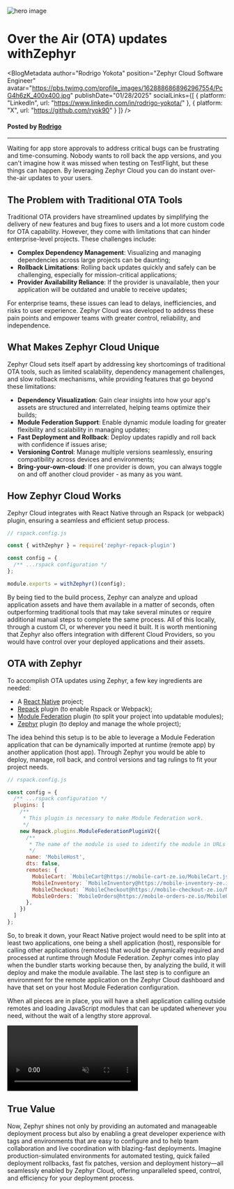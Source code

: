 
![hero image](/static/image/ota-hero.5372abb9.webp)

# Over the Air (OTA) updates withZephyr

<BlogMetadata
  author="Rodrigo Yokota"
  position="Zephyr Cloud Software Engineer"
  avatar="https://pbs.twimg.com/profile_images/1628886868962967554/PcG4h6zK_400x400.jpg"
  publishDate="01/28/2025"
  socialLinks={[
    {
      platform: "LinkedIn",
      url: "https://www.linkedin.com/in/rodrigo-yokota/"
    },
    {
      platform: "X",
      url: "https://github.com/ryok90"
    }
  ]}
/>

#### Posted by [Rodrigo](https://www.linkedin.com/in/rodrigo-yokota/)
---

Waiting for app store approvals to address critical bugs can be frustrating and time-consuming. Nobody wants to roll back the app versions, and you can't imagine how it was missed when testing on TestFlight, but these things can happen. By leveraging Zephyr Cloud you can do instant over-the-air updates to your users.

## The Problem with Traditional OTA Tools

Traditional OTA providers have streamlined updates by simplifying the delivery of new features and bug fixes to users and a lot more custom code for OTA capability. However, they come with limitations that can hinder enterprise-level projects. These challenges include:

- **Complex Dependency Management**: Visualizing and managing dependencies across large projects can be daunting;
- **Rollback Limitations**: Rolling back updates quickly and safely can be challenging, especially for mission-critical applications;
- **Provider Availability Reliance**: If the provider is unavailable, then your application will be outdated and unable to receive updates;

For enterprise teams, these issues can lead to delays, inefficiencies, and risks to user experience. Zephyr Cloud was developed to address these pain points and empower teams with greater control, reliability, and independence.

## What Makes Zephyr Cloud Unique

Zephyr Cloud sets itself apart by addressing key shortcomings of traditional OTA tools, such as limited scalability, dependency management challenges, and slow rollback mechanisms, while providing features that go beyond these limitations:

- **Dependency Visualization**: Gain clear insights into how your app's assets are structured and interrelated, helping teams optimize their builds;
- **Module Federation Support**: Enable dynamic module loading for greater flexibility and scalability in managing updates;
- **Fast Deployment and Rollback**: Deploy updates rapidly and roll back with confidence if issues arise;
- **Versioning Control**: Manage multiple versions seamlessly, ensuring compatibility across devices and environments;
- **Bring-your-own-cloud**: If one provider is down, you can always toggle on and off another cloud provider - as many as you want.

## How Zephyr Cloud Works

Zephyr Cloud integrates with React Native through an Rspack (or webpack) plugin, ensuring a seamless and efficient setup process.

```javascript
// rspack.config.js

const { withZephyr } = require('zephyr-repack-plugin')

const config = {
  /** ...rspack configuration */
};

module.exports = withZephyr()(config);
```

By being tied to the build process, Zephyr can analyze and upload application assets and have them available in a matter of seconds, often outperforming traditional tools that may take several minutes or require additional manual steps to complete the same process. All of this locally, through a custom CI, or wherever you need it built. It is worth mentioning that Zephyr also offers integration with different Cloud Providers, so you would have control over your deployed applications and their assets.

## OTA with Zephyr

To accomplish OTA updates using Zephyr, a few key ingredients are needed:
- A [React Native](https://reactnative.dev/) project;
- [Repack](https://re-pack.dev/) plugin (to enable Rspack or Webpack);
- [Module Federation](https://module-federation.io/) plugin (to split your project into updatable modules);
- [Zephyr](https://github.com/ZephyrCloudIO/zephyr-packages/tree/master/libs/zephyr-repack-plugin) plugin (to deploy and manage the whole project);

The idea behind this setup is to be able to leverage a Module Federation application that can be dynamically imported at runtime (remote app) by another application (host app). Through Zephyr you would be able to deploy, manage, roll back, and control versions and tag rulings to fit your project needs.

```javascript
// rspack.config.js

const config = {
  /** ...rspack configuration */
  plugins: [
    /**
     * This plugin is necessary to make Module Federation work.
     */
    new Repack.plugins.ModuleFederationPluginV2({
      /**
       * The name of the module is used to identify the module in URLs resolver and imports.
       */
      name: 'MobileHost',
      dts: false,
      remotes: {
        MobileCart: `MobileCart@https://mobile-cart-ze.io/MobileCart.js.bundle`,
        MobileInventory: `MobileInventory@https://mobile-inventory-ze.io/MobileInventory.js.bundle`,
        MobileCheckout: `MobileCheckout@https://mobile-checkout-ze.io/MobileCheckout.js.bundle`,
        MobileOrders: `MobileOrders@https://mobile-orders-ze.io/MobileOrders.js.bundle`,
      },
    })
  ]
};
```

So, to break it down, your React Native project would need to be split into at least two applications, one being a shell application (host), responsible for calling other applications (remotes) that would be dynamically required and processed at runtime through Module Federation. Zephyr comes into play when the bundler starts working because then, by analyzing the build, it will deploy and make the module available. The last step is to configure an environment for the remote application on the Zephyr Cloud dashboard and have that set on your host Module Federation configuration.

When all pieces are in place, you will have a shell application calling outside remotes and loading JavaScript modules that can be updated whenever you need, without the wait of a lengthy store approval.

<video autoPlay loop muted>
  <source src="/static/media/ota-update.85f1ba91.webm" type="video/webm"/>
</video>

## True Value

Now, Zephyr shines not only by providing an automated and manageable deployment process but also by enabling a great developer experience with tags and environments that are easy to configure and to help team collaboration and live coordination with blazing-fast deployments. Imagine production-simulated environments for automated testing, quick failed deployment rollbacks, fast fix patches, version and deployment history—all seamlessly enabled by Zephyr Cloud, offering unparalleled speed, control, and efficiency for your deployment process.
